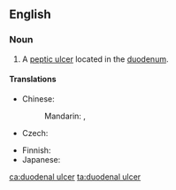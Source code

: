 ==English==
{{wikipedia}}

===Noun===
{{en-noun|head=[[duodenal]] [[ulcer]]}}

# {{label|en|pathology}} A [[peptic ulcer]] located in the [[duodenum]].

====Translations====
{{trans-top|ulcer in the duodenum}}
* Chinese:
*: Mandarin: {{t|cmn|十二指腸潰瘍|sc=Hani}}, {{t|cmn|十二指肠溃疡|tr=shí'èrzhǐcháng kuìyáng|sc=Hani}}
* Czech: {{t|cs|dvanáctníkový vřed|m}}
{{trans-mid}}
* Finnish: {{t|fi|pohjukaissuolihaava}}
* Japanese: {{t|ja|十二指腸潰瘍|tr=じゅうにしちょうかいよう, jūnishichōkaiyō|sc=Jpan}}
{{trans-bottom}}

[[ca:duodenal ulcer]]
[[ta:duodenal ulcer]]